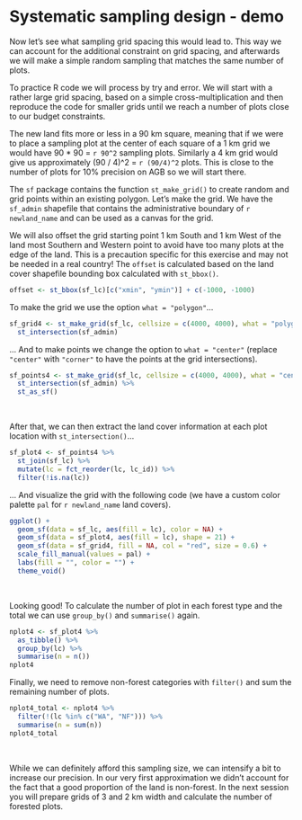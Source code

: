 

# Systematic sampling design - demo

Now let's see what sampling grid spacing this would lead to. This way we can account for the additional constraint on grid spacing, and afterwards we will make a simple random sampling that matches the same number of plots.

To practice R code we will process by try and error. We will start with a rather large grid spacing, based on a simple cross-multiplication and then reproduce the code for smaller grids until we reach a number of plots close to our budget constraints. 

The new land fits more or less in a 90 km square, meaning that if we were to place a sampling plot at the center of each square of a 1 km grid we would have 90 * 90 = ```r 90^2``` sampling plots. Similarly a 4 km grid would give us approximately (90 / 4)^2 = ```r (90/4)^2``` plots. This is close to the number of plots for 10% precision on AGB so we will start there.

The `sf` package contains the function `st_make_grid()` to create random and grid points within an existing polygon.  Let's make the grid. We have the `sf_admin` shapefile that contains the administrative boundary of ```r newland_name``` and can be used as a canvas for the grid. 

:::::::{.infobox data-latex=""}

We will also offset the grid starting point 1 km South and 1 km West of the land most Southern and Western point to avoid have too many plots at the edge of the land. This is a precaution specific for this exercise and may not be needed in a real country! The `offset` is calculated based on the land cover shapefile bounding box calculated with `st_bbox()`.

```r

offset <- st_bbox(sf_lc)[c("xmin", "ymin")] + c(-1000, -1000)

```

:::::::


To make the grid we use the option `what = "polygon"`...

```r

sf_grid4 <- st_make_grid(sf_lc, cellsize = c(4000, 4000), what = "polygons", offset = offset) %>%
  st_intersection(sf_admin)

```

... And to make points we change the option to `what = "center"` (replace `"center"` with `"corner"` to have the points at the grid intersections).

```r

sf_points4 <- st_make_grid(sf_lc, cellsize = c(4000, 4000), what = "centers", offset = offset) %>%
  st_intersection(sf_admin) %>%
  st_as_sf()

```

\  

After that, we can then extract the land cover information at each plot location with `st_intersection()`... 

```r

sf_plot4 <- sf_points4 %>%
  st_join(sf_lc) %>%
  mutate(lc = fct_reorder(lc, lc_id)) %>%
  filter(!is.na(lc))

```

... And visualize the grid with the following code (we have a custom color palette `pal` for ```r newland_name``` land covers).

```r

ggplot() +
  geom_sf(data = sf_lc, aes(fill = lc), color = NA) +
  geom_sf(data = sf_plot4, aes(fill = lc), shape = 21) +
  geom_sf(data = sf_grid4, fill = NA, col = "red", size = 0.6) +
  scale_fill_manual(values = pal) +
  labs(fill = "", color = "") +
  theme_void()

```

\  

Looking good! To calculate the number of plot in each forest type and the total we can use `group_by()` and `summarise()` again. 

```r

nplot4 <- sf_plot4 %>%
  as_tibble() %>%
  group_by(lc) %>%
  summarise(n = n())
nplot4 

```

Finally, we need to remove non-forest categories with `filter()` and sum the remaining number of plots.

```r

nplot4_total <- nplot4 %>%
  filter(!(lc %in% c("WA", "NF"))) %>%
  summarise(n = sum(n))
nplot4_total

```

\  

While we can definitely afford this sampling size, we can intensify a bit to increase our precision. In our very first approximation we didn't account for the fact that a good proportion of the land is non-forest. In the next session you will prepare grids of 3 and 2 km width and calculate the number of forested plots.

\  

